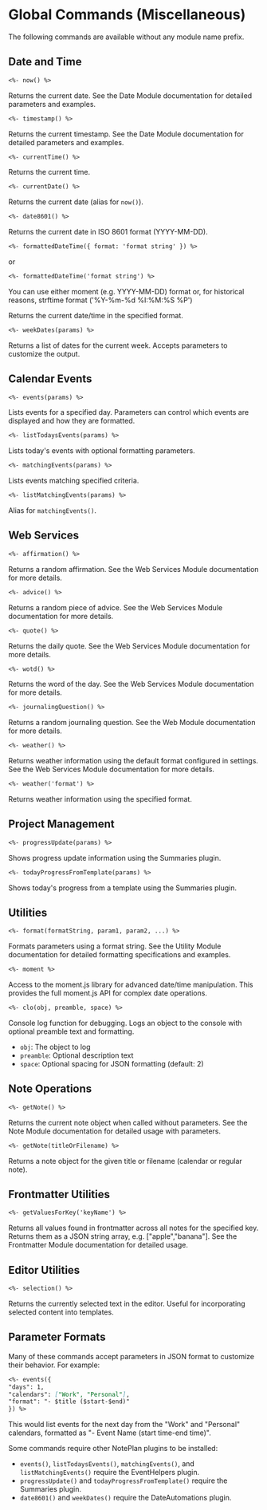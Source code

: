 
# Global Commands (Miscellaneous)

The following commands are available without any module name prefix.

## Date and Time

```markdown
<%- now() %>
```

Returns the current date. See the <Link href="/built-in-modules/templating-modules-date#now">Date Module documentation</Link> for detailed parameters and examples.

```markdown
<%- timestamp() %>
```

Returns the current timestamp. See the <Link href="/built-in-modules/templating-modules-date#timestamp">Date Module documentation</Link> for detailed parameters and examples.

```markdown
<%- currentTime() %>
```

Returns the current time.

```markdown
<%- currentDate() %>
```

Returns the current date (alias for `now()`).

```markdown
<%- date8601() %>
```

Returns the current date in ISO 8601 format (YYYY-MM-DD).

```markdown
<%- formattedDateTime({ format: 'format string' }) %>
```

or

```markdown
<%- formattedDateTime('format string') %>
```
<Callout type="info">
You can use either moment (e.g. YYYY-MM-DD) format or, for historical reasons, strftime format ('%Y-%m-%d %I:%M:%S %P') 
</Callout>

Returns the current date/time in the specified format.

```markdown
<%- weekDates(params) %>
```

Returns a list of dates for the current week. Accepts parameters to customize the output.

## Calendar Events

```markdown
<%- events(params) %>
```

Lists events for a specified day. Parameters can control which events are displayed and how they are formatted.

```markdown
<%- listTodaysEvents(params) %>
```

Lists today's events with optional formatting parameters.

```markdown
<%- matchingEvents(params) %>
```

Lists events matching specified criteria.

```markdown
<%- listMatchingEvents(params) %>
```

Alias for `matchingEvents()`.

## Web Services

```markdown
<%- affirmation() %>
```

Returns a random affirmation. See the <Link href="/built-in-modules/templating-modules-web-services">Web Services Module documentation</Link> for more details.

```markdown
<%- advice() %>
```

Returns a random piece of advice. See the <Link href="/built-in-modules/templating-modules-web-services">Web Services Module documentation</Link> for more details.

```markdown
<%- quote() %>
```

Returns the daily quote. See the <Link href="/built-in-modules/templating-modules-web-services">Web Services Module documentation</Link> for more details.

```markdown
<%- wotd() %>
```

Returns the word of the day. See the <Link href="/built-in-modules/templating-modules-web-services">Web Services Module documentation</Link> for more details.

```markdown
<%- journalingQuestion() %>
```

Returns a random journaling question. See the <Link href="/built-in-modules/templating-modules-web#journalingquestion--string">Web Module documentation</Link> for more details.

```markdown
<%- weather() %>
```

Returns weather information using the default format configured in settings. See the <Link href="/built-in-modules/templating-modules-web-services">Web Services Module documentation</Link> for more details.

```markdown
<%- weather('format') %>
```

Returns weather information using the specified format.

## Project Management

```markdown
<%- progressUpdate(params) %>
```

Shows progress update information using the Summaries plugin.

```markdown
<%- todayProgressFromTemplate(params) %>
```

Shows today's progress from a template using the Summaries plugin.

## Utilities

```markdown
<%- format(formatString, param1, param2, ...) %>
```

Formats parameters using a format string. See the <Link href="/built-in-modules/templating-modules-utility#format">Utility Module documentation</Link> for detailed formatting specifications and examples.

```markdown
<%- moment %>
```

Access to the moment.js library for advanced date/time manipulation. This provides the full moment.js API for complex date operations.

```markdown
<%- clo(obj, preamble, space) %>
```

Console log function for debugging. Logs an object to the console with optional preamble text and formatting.
- `obj`: The object to log
- `preamble`: Optional description text 
- `space`: Optional spacing for JSON formatting (default: 2)

## Note Operations

```markdown
<%- getNote() %>
```

Returns the current note object when called without parameters. See the <Link href="/built-in-modules/templating-modules-note#getnote">Note Module documentation</Link> for detailed usage with parameters.

```markdown
<%- getNote(titleOrFilename) %>
```

Returns a note object for the given title or filename (calendar or regular note).

## Frontmatter Utilities

```markdown
<%- getValuesForKey('keyName') %>
```

Returns all values found in frontmatter across all notes for the specified key. Returns them as a JSON string array, e.g. ["apple","banana"]. See the <Link href="/built-in-modules/templating-modules-frontmatter#getvaluesforkey">Frontmatter Module documentation</Link> for detailed usage.

## Editor Utilities

```markdown
<%- selection() %>
```

Returns the currently selected text in the editor. Useful for incorporating selected content into templates.

## Parameter Formats

Many of these commands accept parameters in JSON format to customize their behavior. For example:

```markdown
<%- events({
"days": 1,
"calendars": ["Work", "Personal"],
"format": "- $title ($start-$end)"
}) %>
```

This would list events for the next day from the "Work" and "Personal" calendars, formatted as "- Event Name (start time-end time)".

<Callout type="warning" title="Plugin Dependencies">
Some commands require other NotePlan plugins to be installed:

- `events()`, `listTodaysEvents()`, `matchingEvents()`, and `listMatchingEvents()` require the EventHelpers plugin.
- `progressUpdate()` and `todayProgressFromTemplate()` require the Summaries plugin.
- `date8601()` and `weekDates()` require the DateAutomations plugin.

</Callout>


